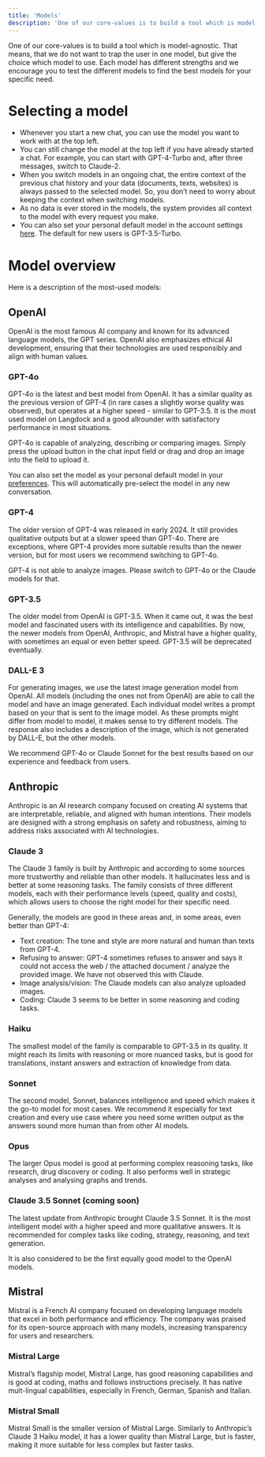 ```yaml
---
title: 'Models'
description: 'One of our core-values is to build a tool which is model-agnostic. That means, that we do not want to trap the user in one model, but give the choice which model to use. Each model has different strengths and we encourage you to test the different models to find the best models for your specific need.'
---
```


One of our core-values is to build a tool which is model-agnostic. That means, that we do not want to trap the user in one model, but give the choice which model to use. Each model has different strengths and we encourage you to test the different models to find the best models for your specific need.

# Selecting a model
- Whenever you start a new chat, you can use the model you want to work with at the top left.
- You can still change the model at the top left if you have already started a chat. For example, you can start with GPT-4-Turbo and, after three messages, switch to Claude-2.
- When you switch models in an ongoing chat, the entire context of the previous chat history and your data (documents, texts, websites) is always passed to the selected model. So, you don’t need to worry about keeping the context when switching models.
- As no data is ever stored in the models, the system provides all context to the model with every request you make.
- You can also set your personal default model in the account settings [here](/https://platform.langdock.com/?settings=account&category=preferences). The default for new users is GPT-3.5-Turbo.


# Model overview
Here is a description of the most-used models:

## OpenAI
OpenAI is the most famous AI company and known for its advanced language models, the GPT series. OpenAI also emphasizes ethical AI development, ensuring that their technologies are used responsibly and align with human values.

### GPT-4o
GPT-4o is the latest and best model from OpenAI. It has a similar quality as the previous version of GPT-4 (in rare cases a slightly worse quality was observed), but operates at a higher speed - similar to GPT-3.5. It is the most used model on Langdock and a good allrounder with satisfactory performance in most situations.

GPT-4o is capable of analyzing, describing or comparing images. Simply press the upload button in the chat input field or drag and drop an image into the field to upload it.

You can also set the model as your personal default model in your [preferences](https://platform.langdock.com/?settings=account&category=preferences). This will automatically pre-select the model in any new conversation.

### GPT-4
The older version of GPT-4 was released in early 2024. It still provides qualitative outputs but at a slower speed than GPT-4o. There are exceptions, where GPT-4 provides more suitable results than the newer version, but for most users we recommend switching to GPT-4o.

GPT-4 is not able to analyze images. Please switch to GPT-4o or the Claude models for that.

### GPT-3.5
The older model from OpenAI is GPT-3.5. When it came out, it was the best model and fascinated users with its intelligence and capabilities. By now, the newer models from OpenAI, Anthropic, and Mistral have a higher quality, with sometimes an equal or even better speed. GPT-3.5 will be deprecated eventually.

### DALL-E 3
For generating images, we use the latest image generation model from OpenAI. All models (including the ones not from OpenAI) are able to call the model and have an image generated. Each individual model writes a prompt based on your that is sent to the image model. As these prompts might differ from model to model, it makes sense to try different models. The response also includes a description of the image, which is not generated by DALL-E, but the other models.

We recommend GPT-4o or Claude Sonnet for the best results based on our experience and feedback from users.

## Anthropic
Anthropic is an AI research company focused on creating AI systems that are interpretable, reliable, and aligned with human intentions. Their models are designed with a strong emphasis on safety and robustness, aiming to address risks associated with AI technologies.

### Claude 3
The Claude 3 family is built by Anthropic and according to some sources more trustworthy and reliable than other models. It hallucinates less and is better at some reasoning tasks. The family consists of three different models, each with their performance levels (speed, quality and costs), which allows users to choose the right model for their specific need.

Generally, the models are good in these areas and, in some areas, even better than GPT-4:
- Text creation: The tone and style are more natural and human than texts from GPT-4.
- Refusing to answer: GPT-4 sometimes refuses to answer and says it could not access the web / the attached document / analyze the provided image. We have not observed this with Claude.
- Image analysis/vision: The Claude models can also analyze uploaded images.
- Coding: Claude 3 seems to be better in some reasoning and coding tasks.

### Haiku
The smallest model of the family is comparable to GPT-3.5 in its quality. It might reach its limits with reasoning or more nuanced tasks, but is good for translations, instant answers and extraction of knowledge from data.

### Sonnet
The second model, Sonnet, balances intelligence and speed which makes it the go-to model for most cases. We recommend it especially for text creation and every use case where you need some written output as the answers sound more human than from other AI models.

### Opus
The larger Opus model is good at performing complex reasoning tasks, like research, drug discovery or coding. It also performs well in strategic analyses and analysing graphs and trends.

### Claude 3.5 Sonnet (coming soon)
The latest update from Anthropic brought Claude 3.5 Sonnet. It is the most intelligent model with a higher speed and more qualitative answers. It is recommended for complex tasks like coding, strategy, reasoning, and text generation.

It is also considered to be the first equally good model to the OpenAI models.

## Mistral
Mistral is a French AI company focused on developing language models that excel in both performance and efficiency. The company was praised for its open-source approach with many models, increasing transparency for users and researchers.

### Mistral Large
Mistral’s flagship model, Mistral Large, has good reasoning capabilities and is good at coding, maths and follows instructions precisely. It has native mult-lingual capabilities, especially in French, German, Spanish and Italian.

### Mistral Small
Mistral Small is the smaller version of Mistral Large. Similarly to Anthropic’s Claude 3 Haiku model, it has a lower quality than Mistral Large, but is faster, making it more suitable for less complex but faster tasks.